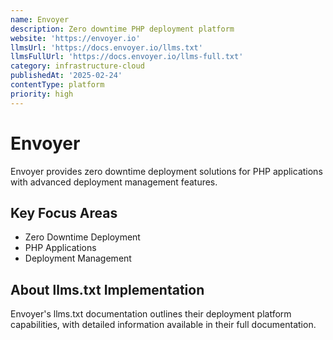 ```yaml
---
name: Envoyer
description: Zero downtime PHP deployment platform
website: 'https://envoyer.io'
llmsUrl: 'https://docs.envoyer.io/llms.txt'
llmsFullUrl: 'https://docs.envoyer.io/llms-full.txt'
category: infrastructure-cloud
publishedAt: '2025-02-24'
contentType: platform
priority: high
---
```


# Envoyer

Envoyer provides zero downtime deployment solutions for PHP applications with advanced deployment management features.

## Key Focus Areas

- Zero Downtime Deployment
- PHP Applications
- Deployment Management

## About llms.txt Implementation

Envoyer's llms.txt documentation outlines their deployment platform capabilities, with detailed information available in their full documentation.
